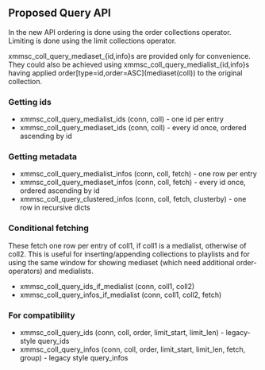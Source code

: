 == Proposed Query API ==

In the new API ordering is done using the order collections operator. Limiting is done using the limit collections operator.

xmmsc_coll_query_mediaset_{id,info}s are provided only for convenience. They could also be achieved using xmmsc_coll_query_medialist_{id,info}s having applied order[type=id,order=ASC](mediaset(coll)) to the original collection.

=== Getting ids ===
* xmmsc_coll_query_medialist_ids (conn, coll) - one id per entry
* xmmsc_coll_query_mediaset_ids (conn, coll) - every id once, ordered ascending by id

=== Getting metadata ===
* xmmsc_coll_query_medialist_infos (conn, coll, fetch) - one row per entry
* xmmsc_coll_query_mediaset_infos (conn, coll, fetch) - every id once, ordered ascending by id
* xmmsc_coll_query_clustered_infos (conn, coll, fetch, clusterby) - one row in recursive dicts

=== Conditional fetching ===
These fetch one row per entry of coll1, if coll1 is a medialist, otherwise of coll2. This is useful for inserting/appending collections to playlists and for using the same window for showing mediaset (which need additional order-operators) and medialists.

* xmmsc_coll_query_ids_if_medialist (conn, coll1, coll2)
* xmmsc_coll_query_infos_if_medialist (conn, coll1, coll2, fetch)

=== For compatibility ===
* xmmsc_coll_query_ids (conn, coll, order, limit_start, limit_len) - legacy-style query_ids
* xmmsc_coll_query_infos (conn, coll, order, limit_start, limit_len, fetch, group) - legacy style query_infos